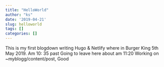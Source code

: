 ```yaml
---
title: "HelloWorld"
author: "ks"
date: '2019-04-21'
slug: helloworld
tags: []
categories: []
---
```

This is my first blogdown writing
Hugo & Netlify
where in Burger King 5th May 2019.
Am 10: 35 past
Going to leave here about am 11:20
Working on ~myblogg/content/post, Good
